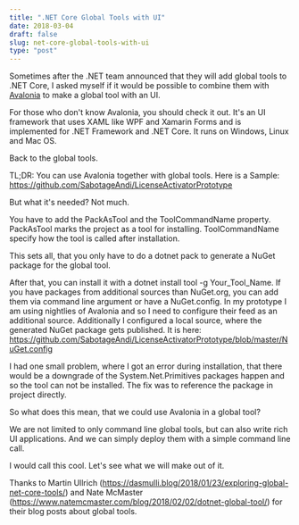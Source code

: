 ```yaml
---
title: ".NET Core Global Tools with UI"
date: 2018-03-04
draft: false
slug: net-core-global-tools-with-ui
type: "post"
---
```


Sometimes after the .NET team announced that they will add global tools to .NET Core, I asked myself if it would be possible to combine them with [Avalonia](http://avaloniaui.net/) to make a global tool with an UI.

For those who don't know Avalonia, you should check it out. It's an UI framework that uses XAML like WPF and Xamarin Forms and is implemented for .NET Framework and .NET Core. It runs on Windows, Linux and Mac OS.

Back to the global tools.

TL;DR: You can use Avalonia together with global tools. Here is a Sample: <https://github.com/SabotageAndi/LicenseActivatorPrototype>

But what it's needed? Not much.

You have to add the PackAsTool and the ToolCommandName property.
PackAsTool marks the project as a tool for installing. ToolCommandName specify how the tool is called after installation.

This sets all, that you only have to do a dotnet pack to generate a NuGet package for the global tool.

After that, you can install it with a dotnet install tool -g Your_Tool_Name. If you have packages from additional sources than NuGet.org, you can add them via command line argument or have a NuGet.config. In my prototype I am using nightlies of Avalonia and so I need to configure their feed as an additional source. Additionally I configured a local source, where the generated NuGet package gets published. It is here: <https://github.com/SabotageAndi/LicenseActivatorPrototype/blob/master/NuGet.config>

I had one small problem, where I got an error during installation, that there would be a downgrade of the System.Net.Primitives packages happen and so the tool can not be installed. The fix was to reference the package in project directly.

So what does this mean, that we could use Avalonia in a global tool?

We are not limited to only command line global tools, but can also write rich UI applications. And we can simply deploy them with a simple command line call.

I would call this cool. Let's see what we will make out of it.

Thanks to Martin Ullrich (<https://dasmulli.blog/2018/01/23/exploring-global-net-core-tools/>) and Nate McMaster (<https://www.natemcmaster.com/blog/2018/02/02/dotnet-global-tool/>) for their blog posts about global tools.